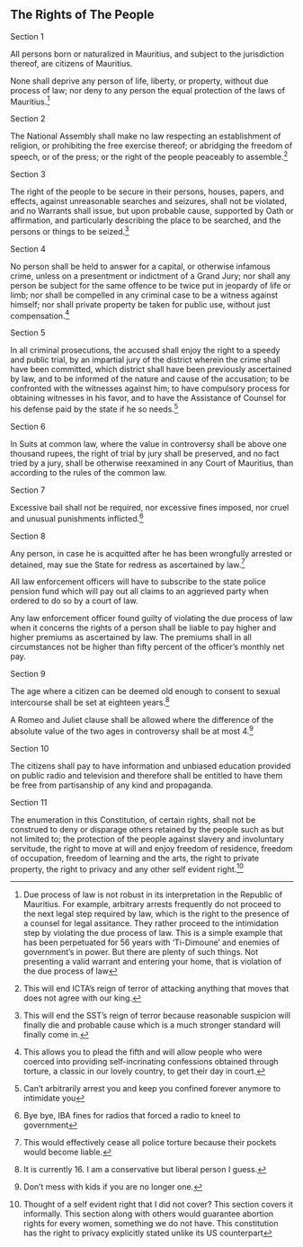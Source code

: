 :::{.box .bs-right}

# The Rights of The People
:::

:::{.box .bs-bottom}

:::{.text-center}
Section 1
:::

All persons born or naturalized in Mauritius, and subject to the jurisdiction thereof, are citizens of Mauritius.

None shall deprive any person of life, liberty, or property, without due process of law; nor deny to any person the equal protection of the laws of Mauritius.^[Due process of law is not robust in its interpretation in the Republic of Mauritius. For example, arbitrary arrests frequently do not proceed to the next legal step required by law, which is the right to the presence of a counsel for legal assitance. They rather proceed to the intimidation step by violating the due process of law. This is a simple example that has been perpetuated for 56 years with 'Ti-Dimoune' and enemies of government's in power. But there are plenty of such things. Not presenting a valid warrant and entering your home, that is violation of the due process of law]


:::{.text-center}
Section 2
:::

The National Assembly shall make no law respecting an establishment of religion, or prohibiting the free exercise thereof; or abridging the freedom of speech, or of the press; or the right of the people peaceably to assemble.^[ This will end ICTA's reign of terror of attacking anything that moves that does not agree with our king.]

:::{.text-center}
Section 3
:::

The right of the people to be secure in their persons, houses, papers, and effects, against unreasonable searches and seizures, shall not be violated, and no Warrants shall issue, but upon probable cause, supported by Oath or affirmation, and particularly describing the place to be searched, and the persons or things to be seized.^[This will end the SST's reign of terror because reasonable suspicion will finally die and probable cause which is a much stronger standard will finally come in.]

:::{.text-center}
Section 4
:::

No person shall be held to answer for a capital, or otherwise infamous crime, unless on a presentment or indictment of a Grand Jury; nor shall any person be subject for the same offence to be twice put in jeopardy of life or limb; nor shall be compelled in any criminal case to be a witness against himself; nor shall private property be taken for public use, without just compensation.^[This allows you to plead the fifth and will allow people who were coerced into providing self-incrinating confessions obtained through torture, a classic in our lovely country, to get their day in court.]

:::{.text-center}
Section 5
:::

In all criminal prosecutions, the accused shall enjoy the right to a speedy and public trial, by an impartial jury of the district wherein the crime shall have been committed, which district shall have been previously ascertained by law, and to be informed of the nature and cause of the accusation; to be confronted with the witnesses against him; to have compulsory process for obtaining witnesses in his favor, and to have the Assistance of Counsel for his defense paid by the state if he so needs.^[Can't arbitrarily arrest you and keep you confined forever anymore to intimidate you]

:::{.text-center}
Section 6
:::

In Suits at common law, where the value in controversy shall be above one thousand rupees, the right of trial by jury shall be preserved, and no fact tried by a jury, shall be otherwise reexamined in any Court of Mauritius, than according to the rules of the common law.

:::{.text-center}
Section 7
:::

Excessive bail shall not be required, nor excessive fines imposed, nor cruel and unusual punishments inflicted.^[Bye bye, IBA fines for radios that forced a radio to kneel to government]


:::{.text-center}
Section 8
:::

Any person, in case he is acquitted after he has been wrongfully arrested or detained, may sue the State for redress as ascertained by law.^[This would effectively cease all police torture because their pockets would become liable.]

All law enforcement officers will have to subscribe to the state police pension fund which will pay out all claims to an aggrieved party when ordered to do so by a court of law. 

Any law enforcement officer found guilty of violating the due process of law when it concerns the rights of a person shall be liable to pay higher and higher premiums as ascertained by law. The premiums shall in all circumstances not be higher than fifty percent of the officer's monthly net pay.

:::{.text-center}
Section 9
:::

The age where a citizen can be deemed old enough to consent to sexual intercourse shall be set at eighteen years.^[It is currently 16. I am a conservative but liberal person I guess.]

A Romeo and Juliet clause shall be allowed where the difference of the absolute value of the two ages in controversy shall be at most 4.^[Don't mess with kids if you are no longer one.]

:::{.text-center}
Section 10
:::

The citizens shall pay to have information and unbiased education provided on public radio and television and therefore shall be entitled to have them be free from partisanship of any kind and propaganda.

:::{.text-center}
Section 11
:::

The enumeration in this Constitution, of certain rights, shall not be construed to deny or disparage others retained by the people such as but not limited to; the protection of the people against slavery and involuntary servitude, the right to move at will and enjoy freedom of residence, freedom of occupation, freedom of learning and the arts, the right to private property, the right to privacy and any other self evident right.^[Thought of a self evident right that I did not cover? This section covers it informally. This section along with others would guarantee abortion rights for every women, something we do not have. This constitution has the right to privacy explicitly stated unlike its US counterpart]



:::